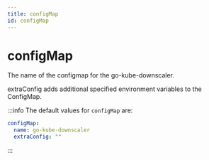 ```yaml
---
title: configMap
id: configMap
---
```


# configMap

The name of the configmap for the go-kube-downscaler.

extraConfig adds additional specified environment variables to the ConfigMap.

:::info
The default values for `configMap` are:

```yaml
configMap:
  name: go-kube-downscaler
  extraConfig: ""
```

:::
